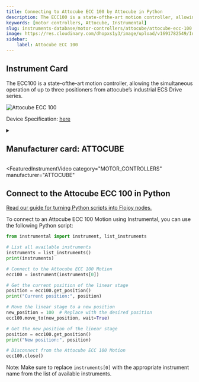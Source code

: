 ```yaml
---
title: Connecting to Attocube ECC 100 by Attocube in Python
description: The ECC100 is a state-ofthe-art motion controller, allowing the simultaneous operation of up to three positioners from attocube’s industrial ECS Drive series.
keywords: [motor controllers, Attocube, Instrumental] 
slug: instruments-database/motor-controllers/attocube/attocube-ecc-100 
image: https://res.cloudinary.com/dhopxs1y3/image/upload/v1691782549/Instruments/Motion/Attocube-ECC-100/Attocube-ECC-100.gif
sidebar:
    label: Attocube ECC 100 
---
```



## Instrument Card

The ECC100 is a state-ofthe-art motion controller, allowing the simultaneous operation of up to three positioners from attocube’s industrial ECS Drive series.

![Attocube ECC 100](https://res.cloudinary.com/dhopxs1y3/image/upload/v1691782549/Instruments/Motion/Attocube-ECC-100/Attocube-ECC-100.gif)

Device Specification: [here](https://www.attocube.com/application/files/6416/3697/3543/Specifications_ECC100.pdf)

<details style={{ marginTop: "15px"}}>
<summary><h2 style={{display:'inline'}}>Manufacturer card: ATTOCUBE</h2></summary>

![ATTOCUBE](https://res.cloudinary.com/dhopxs1y3/image/upload/v1692806147/Instruments/Vendor%20Logos/Attocube.png)

**Attocube** is a leading pioneer for nanotechnology solutions in precision motion and nanopositioning applications, cryogenic microscopy,

- Headquarters: Germany
- Yearly Revenue (millions, USD): 14
- Vendor Website: [here](https://www.attocube.com/en)

</details>


<FeaturedInstrumentVideo
  category="MOTOR_CONTROLLERS"
  manufacturer="ATTOCUBE"
></FeaturedInstrumentVideo>

## Connect to the Attocube ECC 100 in Python

[Read our guide for turning Python scripts into Flojoy nodes.](https://docs.flojoy.ai/contribution/blocks/custom-flojoy-block/)


<Tabs>

<TabItem value="Flojoy" label="Flojoy" className="flojoy-instrument-tabs">

<NodeCardCollection category='MOTOR_CONTROLLERS' manufacturer='ATTOCUBE'></NodeCardCollection>

</TabItem>
<TabItem value="Instrumental" label="Instrumental">

To connect to an Attocube ECC 100 Motion using Instrumental, you can use the following Python script:

```python
from instrumental import instrument, list_instruments

# List all available instruments
instruments = list_instruments()
print(instruments)

# Connect to the Attocube ECC 100 Motion
ecc100 = instrument(instruments[0])

# Get the current position of the linear stage
position = ecc100.get_position()
print("Current position:", position)

# Move the linear stage to a new position
new_position = 100  # Replace with the desired position
ecc100.move_to(new_position, wait=True)

# Get the new position of the linear stage
position = ecc100.get_position()
print("New position:", position)

# Disconnect from the Attocube ECC 100 Motion
ecc100.close()
```

Note: Make sure to replace `instruments[0]` with the appropriate instrument name from the list of available instruments.

</TabItem>
</Tabs>